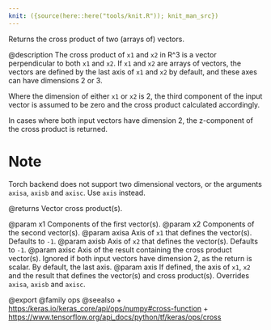 ```yaml
---
knit: ({source(here::here("tools/knit.R")); knit_man_src})
---
```

Returns the cross product of two (arrays of) vectors.

@description
The cross product of `x1` and `x2` in R^3 is a vector
perpendicular to both `x1` and `x2`. If `x1` and `x2` are arrays of
vectors, the vectors are defined by the last axis of `x1` and `x2`
by default, and these axes can have dimensions 2 or 3.

Where the dimension of either `x1` or `x2` is 2, the third component of
the input vector is assumed to be zero and the cross product calculated
accordingly.

In cases where both input vectors have dimension 2, the z-component of
the cross product is returned.

# Note
Torch backend does not support two dimensional vectors, or the
arguments `axisa`, `axisb` and `axisc`. Use `axis` instead.

@returns
    Vector cross product(s).

@param x1 Components of the first vector(s).
@param x2 Components of the second vector(s).
@param axisa Axis of `x1` that defines the vector(s). Defaults to `-1`.
@param axisb Axis of `x2` that defines the vector(s). Defaults to `-1`.
@param axisc Axis of the result containing the cross product vector(s).
    Ignored if both input vectors have dimension 2, as the return is
    scalar. By default, the last axis.
@param axis If defined, the axis of `x1`, `x2` and the result that
    defines the vector(s) and cross product(s). Overrides `axisa`,
    `axisb` and `axisc`.

@export
@family ops
@seealso
+ <https:/keras.io/keras_core/api/ops/numpy#cross-function>
+ <https://www.tensorflow.org/api_docs/python/tf/keras/ops/cross>

